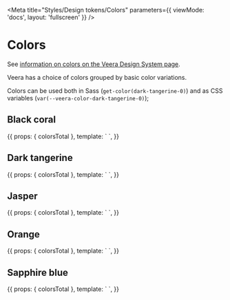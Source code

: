 
<Meta title="Styles/Design tokens/Colors" parameters={{ viewMode: 'docs', layout: 'fullscreen' }} />


# Colors

See [information on colors on the Veera Design System page](https://veera.eesti.ee/3d136290e/p/820875-vrvid/b/845dc1).

Veera has a choice of colors grouped by basic color variations.

Colors can be used both in Sass (`get-color(dark-tangerine-0)`) and as CSS variables (`var(--veera-color-dark-tangerine-0)`);

## Black coral

<Story name="Black coral" height="540px">
  {{
    props: { colorsTotal },
    template: `
      <veera-ng-storybook-color-cards>
        <veera-ng-storybook-color-card *ngFor="let _ of [].constructor(colorsTotal); let i = index" label="black-coral-{{ i }}" [ngStyle]="{'--color': 'var(--veera-color-black-coral-' + i + ')'}"></veera-ng-storybook-color-card>
      </veera-ng-storybook-color-cards>
    `,
  }}
</Story>

## Dark tangerine

<Story name="Dark tangerine" height="540px">
  {{
    props: { colorsTotal },
    template: `
      <veera-ng-storybook-color-cards>
        <veera-ng-storybook-color-card *ngFor="let _ of [].constructor(colorsTotal); let i = index" label="dark-tangerine-{{ i }}" [ngStyle]="{'--color': 'var(--veera-color-dark-tangerine-' + i}"></veera-ng-storybook-color-card>
      </veera-ng-storybook-color-cards>
    `,
  }}
</Story>

## Jasper

<Story name="Jasper" height="540px">
  {{
    props: { colorsTotal },
    template: `
      <veera-ng-storybook-color-cards>
        <veera-ng-storybook-color-card *ngFor="let _ of [].constructor(colorsTotal); let i = index" label="jasper-{{ i }}" [ngStyle]="{'--color': 'var(--veera-color-jasper-' + i}"></veera-ng-storybook-color-card>
      </veera-ng-storybook-color-cards>
    `,
  }}
</Story>

## Orange

<Story name="Orange" height="540px">
  {{
    props: { colorsTotal },
    template: `
      <veera-ng-storybook-color-cards>
        <veera-ng-storybook-color-card *ngFor="let _ of [].constructor(colorsTotal); let i = index" label="orange-{{ i }}" [ngStyle]="{'--color': 'var(--veera-color-orange-' + i}"></veera-ng-storybook-color-card>
      </veera-ng-storybook-color-cards>
    `,
  }}
</Story>

## Sapphire blue

<Story name="Sapphire blue" height="540px">
  {{
    props: { colorsTotal },
    template: `
      <veera-ng-storybook-color-cards>
        <veera-ng-storybook-color-card *ngFor="let _ of [].constructor(colorsTotal); let i = index" label="sapphire-blue-{{ i }}" [ngStyle]="{'--color': 'var(--veera-color-sapphire-blue-' + i}"></veera-ng-storybook-color-card>
      </veera-ng-storybook-color-cards>
    `,
  }}
</Story>
